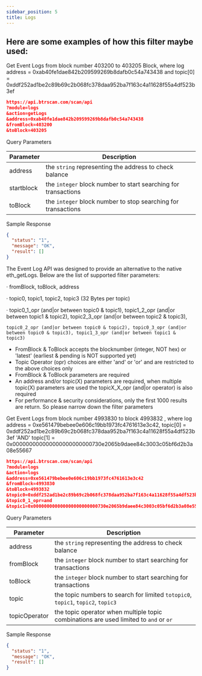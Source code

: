 ---
sidebar_position: 5
title: Logs
---

## Here are some examples of how this filter maybe used:
Get Event Logs from block number 403200 to 403205 Block, where log address = 0xab40fe1dae842b209599269b8dafb0c54a743438 and topic[0] = 0xddf252ad1be2c89b69c2b068fc378daa952ba7f163c4a11628f55a4df523b3ef

```json
https://api.btrscan.com/scan/api
?module=logs
&action=getLogs
&address=0xab40fe1dae842b209599269b8dafb0c54a743438
&fromBlock=403200
&toBlock=403205
```
<Tabs>
  <TabItem value="request" label="Request" default>
    Query Parameters

| Parameter | Description                                            |
|---|---|
| address | the `string` representing the address to check balance |
| startblock | the `integer` block number to start searching for transactions |
| toBlock | the `integer` block number to stop searching for transactions |
    
  </TabItem>
  <TabItem value="response" label="Response">

  Sample Response
    
  ```json
  {
    "status": "1",
    "message": "OK",
    "result": []
  }
  ```
  </TabItem>
</Tabs>

The Event Log API was designed to provide an alternative to the native eth_getLogs. Below are the list of supported filter parameters:

· fromBlock, toBlock, address

· topic0, topic1, topic2, topic3 (32 Bytes per topic)

· topic0_1_opr (and|or between topic0 & topic1), topic1_2_opr (and|or between topic1 & topic2), topic2_3_opr (and|or between topic2 & topic3),

    topic0_2_opr (and|or between topic0 & topic2), topic0_3_opr (and|or between topic0 & topic3), topic1_3_opr (and|or between topic1 & topic3)

- FromBlock & ToBlock accepts the blocknumber (integer, NOT hex) or 'latest' (earliest & pending is NOT supported yet)
- Topic Operator (opr) choices are either 'and' or 'or' and are restricted to the above choices only
- FromBlock & ToBlock parameters are required
- An address and/or topic(X) parameters are required, when multiple topic(X) parameters are used the topicX_X_opr (and|or operator) is also required
- For performance & security considerations, only the first 1000 results are return. So please narrow down the filter parameters



Get Event Logs from block number 4993830 to block 4993832 , where log address = 0xe561479bebee0e606c19bb1973fc4761613e3c42, topic[0] = 0xddf252ad1be2c89b69c2b068fc378daa952ba7f163c4a11628f55a4df523b3ef 'AND' topic[1] = 0x000000000000000000000000730e2065b9daee84c3003c05bf6d2b3a08e55667

```json
https://api.btrscan.com/scan/api
?module=logs
&action=logs
&address=0xe561479bebee0e606c19bb1973fc4761613e3c42
&fromBlock=4993830
&toBlock=4993832
&topic0=0xddf252ad1be2c89b69c2b068fc378daa952ba7f163c4a11628f55a4df523b3ef
&topic0_1_opr=and
&topic1=0x000000000000000000000000730e2065b9daee84c3003c05bf6d2b3a08e55667
```
<Tabs>
  <TabItem value="request" label="Request" default>
    Query Parameters

| Parameter | Description                                            |
|---|---|
| address | the `string` representing the address to check balance |
| fromBlock | the `integer` block number to start searching for transactions |
| toBlock | the `integer` block number to start searching for transactions |
| topic | the topic numbers to search for limited `totopic0`, `topic1`, `topic2`, `topic3` |
| topicOperator | the topic operator when multiple topic combinations are used limited to `and` or `or` |
  </TabItem>
  <TabItem value="response" label="Response">

  Sample Response
  
  ```json
  {
    "status": "1",
    "message": "OK",
    "result": []
  }
  ```
  </TabItem>
</Tabs>